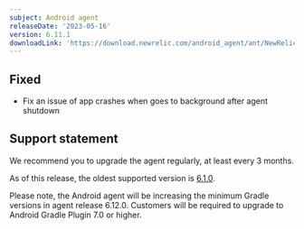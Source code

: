 ```yaml
---
subject: Android agent
releaseDate: '2023-05-16'
version: 6.11.1
downloadLink: 'https://download.newrelic.com/android_agent/ant/NewRelic_Android_Agent_6.11.1.zip'
---
```



## Fixed

* Fix an issue of app crashes when goes to background after agent shutdown

## Support statement

We recommend you to upgrade the agent regularly, at least every 3 months.

As of this release, the oldest supported version is [6.1.0](/docs/release-notes/mobile-release-notes/android-release-notes/android-610).

<Callout variant="important">
  Please note, the Android agent will be increasing the minimum Gradle versions in agent release 6.12.0. Customers will be required to upgrade to Android Gradle Plugin 7.0 or higher.
</Callout>